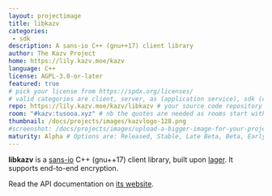 ```yaml
---
layout: projectimage
title: libkazv
categories:
 - sdk
description: A sans-io C++ (gnu++17) client library
author: The Kazv Project
home: https://lily.kazv.moe/kazv
language: C++
license: AGPL-3.0-or-later
featured: true
# pick your license from https://spdx.org/licenses/
# valid categories are client, server, as (application service), sdk (client sdk), bot, and other
repo: https://lily.kazv.moe/kazv/libkazv # your source code repository
room: "#kazv:tusooa.xyz" # nb the quotes are needed as rooms start with #
thumbnail: /docs/projects/images/kazvlogo-128.png
#screenshot: /docs/projects/images/upload-a-bigger-image-for-your-project-page-to-the-images-subfolder.png
maturity: Alpha # Options are: Released, Stable, Late Beta, Beta, Early Beta, Late Alpha, Alpha, Early Alpha, or Not actively maintained
---
```


**libkazv** is a [sans-io][sans-io] C++ (gnu++17) client library, built upon [lager][]. It supports end-to-end encryption.

Read the API documentation on [its website][api-doc].

[sans-io]: https://sans-io.readthedocs.io/
[lager]: https://github.com/arximboldi/lager
[api-doc]: https://mxc.kazv.moe/libkazv
